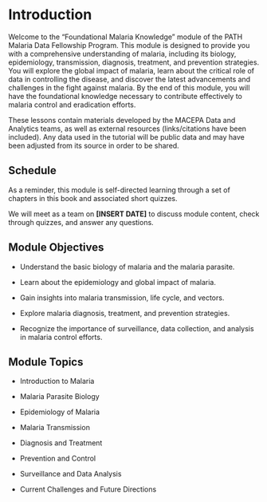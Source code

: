 # Introduction {.unnumbered}

Welcome to the "Foundational Malaria Knowledge" module of the PATH Malaria Data Fellowship Program. This module is designed to provide you with a comprehensive understanding of malaria, including its biology, epidemiology, transmission, diagnosis, treatment, and prevention strategies. You will explore the global impact of malaria, learn about the critical role of data in controlling the disease, and discover the latest advancements and challenges in the fight against malaria. By the end of this module, you will have the foundational knowledge necessary to contribute effectively to malaria control and eradication efforts.

These lessons contain materials developed by the MACEPA Data and Analytics teams, as well as external resources (links/citations have been included). Any data used in the tutorial will be public data and may have been adjusted from its source in order to be shared.

## Schedule

As a reminder, this module is self-directed learning through a set of chapters in this book and associated short quizzes.

We will meet as a team on **\[INSERT DATE\]** to discuss module content, check through quizzes, and answer any questions.

## Module Objectives

-   Understand the basic biology of malaria and the malaria parasite.

-   Learn about the epidemiology and global impact of malaria.

-   Gain insights into malaria transmission, life cycle, and vectors.

-   Explore malaria diagnosis, treatment, and prevention strategies.

-   Recognize the importance of surveillance, data collection, and analysis in malaria control efforts.

## Module Topics

-   Introduction to Malaria

-   Malaria Parasite Biology

-   Epidemiology of Malaria

-   Malaria Transmission

-   Diagnosis and Treatment

-   Prevention and Control

-   Surveillance and Data Analysis

-   Current Challenges and Future Directions
